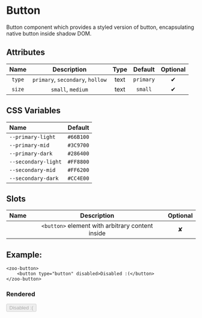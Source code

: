 # Button
Button component which provides a styled version of button, encapsulating native button inside shadow DOM.
## Attributes
|   **Name**  |           **Description**              | **Type** | **Default** | **Optional** |
| :---------: | :-------------------------------------:|:--------:|:-----------:|:-----------:|
| `type`      | `primary`, `secondary`, `hollow`       | text     |   `primary` |   ✔
| `size`      | `small`, `medium`                      | text     |   `small`   |   ✔
## CSS Variables
|   **Name**   |   **Default**  |
| :----------- |----------:|
| `--primary-light`    |    `#66B100`   |
| `--primary-mid`      |    `#3C9700`   |
| `--primary-dark`     |    `#286400`   |
| `--secondary-light`  |    `#FF8800`   |
| `--secondary-mid`    |    `#FF6200`   |
| `--secondary-dark`   |    `#CC4E00`   |
## Slots
|     **Name**   |           **Description**          | **Optional** | 
| :------------: | :---------------------------------:|:-----------:|
|                | `<button>` element with arbitrary content inside | ✘
## Example:

	<zoo-button>
		<button type="button" disabled>Disabled :(</button>
	</zoo-button>

### Rendered
<zoo-button>
	<button type="button" disabled>Disabled :(</button>
</zoo-button>
